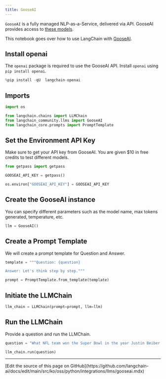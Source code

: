 ```yaml
---
title: GooseAI
---
```


`GooseAI` is a fully managed NLP-as-a-Service, delivered via API. GooseAI provides access to [these models](https://goose.ai/docs/models).

This notebook goes over how to use LangChain with [GooseAI](https://goose.ai/).

## Install openai

The `openai` package is required to use the GooseAI API. Install `openai` using `pip install openai`.

```python
%pip install -qU  langchain-openai
```

## Imports

```python
import os

from langchain.chains import LLMChain
from langchain_community.llms import GooseAI
from langchain_core.prompts import PromptTemplate
```

## Set the Environment API Key

Make sure to get your API key from GooseAI. You are given $10 in free credits to test different models.

```python
from getpass import getpass

GOOSEAI_API_KEY = getpass()
```

```python
os.environ["GOOSEAI_API_KEY"] = GOOSEAI_API_KEY
```

## Create the GooseAI instance

You can specify different parameters such as the model name, max tokens generated, temperature, etc.

```python
llm = GooseAI()
```

## Create a Prompt Template

We will create a prompt template for Question and Answer.

```python
template = """Question: {question}

Answer: Let's think step by step."""

prompt = PromptTemplate.from_template(template)
```

## Initiate the LLMChain

```python
llm_chain = LLMChain(prompt=prompt, llm=llm)
```

## Run the LLMChain

Provide a question and run the LLMChain.

```python
question = "What NFL team won the Super Bowl in the year Justin Beiber was born?"

llm_chain.run(question)
```

---

<Callout icon="pen-to-square" iconType="regular">
  [Edit the source of this page on GitHub](https://github.com/langchain-ai/docs/edit/main/src/ko/oss/python/integrations/llms/gooseai.mdx)
</Callout>
